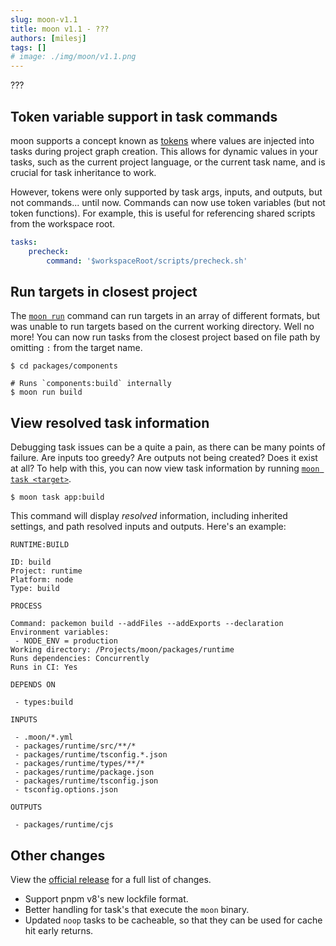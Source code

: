 ```yaml
---
slug: moon-v1.1
title: moon v1.1 - ???
authors: [milesj]
tags: []
# image: ./img/moon/v1.1.png
---
```


???

<!--truncate-->

## Token variable support in task commands

moon supports a concept known as [tokens](/docs/concepts/token) where values are injected into tasks
during project graph creation. This allows for dynamic values in your tasks, such as the current
project language, or the current task name, and is crucial for task inheritance to work.

However, tokens were only supported by task args, inputs, and outputs, but not commands... until
now. Commands can now use token variables (but not token functions). For example, this is useful for
referencing shared scripts from the workspace root.

```yaml title="moon.yml"
tasks:
	precheck:
		command: '$workspaceRoot/scripts/precheck.sh'
```

## Run targets in closest project

The [`moon run`](/docs/commands/run) command can run targets in an array of different formats, but
was unable to run targets based on the current working directory. Well no more! You can now run
tasks from the closest project based on file path by omitting `:` from the target name.

```shell
$ cd packages/components

# Runs `components:build` internally
$ moon run build
```

## View resolved task information

Debugging task issues can be a quite a pain, as there can be many points of failure. Are inputs too
greedy? Are outputs not being created? Does it exist at all? To help with this, you can now view
task information by running [`moon task <target>`](/docs/commands/task).

```shell
$ moon task app:build
```

This command will display _resolved_ information, including inherited settings, and path resolved
inputs and outputs. Here's an example:

```
RUNTIME:BUILD

ID: build
Project: runtime
Platform: node
Type: build

PROCESS

Command: packemon build --addFiles --addExports --declaration
Environment variables:
 - NODE_ENV = production
Working directory: /Projects/moon/packages/runtime
Runs dependencies: Concurrently
Runs in CI: Yes

DEPENDS ON

 - types:build

INPUTS

 - .moon/*.yml
 - packages/runtime/src/**/*
 - packages/runtime/tsconfig.*.json
 - packages/runtime/types/**/*
 - packages/runtime/package.json
 - packages/runtime/tsconfig.json
 - tsconfig.options.json

OUTPUTS

 - packages/runtime/cjs
```

## Other changes

View the [official release](https://github.com/moonrepo/moon/releases/tag/v1.1.0) for a full list of
changes.

- Support pnpm v8's new lockfile format.
- Better handling for task's that execute the `moon` binary.
- Updated `noop` tasks to be cacheable, so that they can be used for cache hit early returns.
